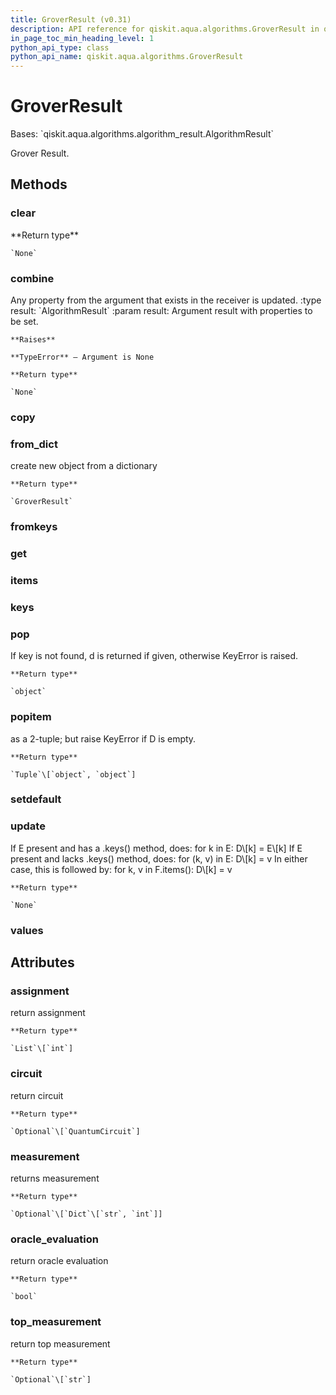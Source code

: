 ```yaml
---
title: GroverResult (v0.31)
description: API reference for qiskit.aqua.algorithms.GroverResult in qiskit v0.31
in_page_toc_min_heading_level: 1
python_api_type: class
python_api_name: qiskit.aqua.algorithms.GroverResult
---
```


# GroverResult

<Class id="qiskit.aqua.algorithms.GroverResult" isDedicatedPage={true} github="https://github.com/qiskit-community/qiskit-aqua/tree/stable/0.9/qiskit/aqua/algorithms/amplitude_amplifiers/grover.py" signature="GroverResult(a_dict=None)" modifiers="class">
  Bases: `qiskit.aqua.algorithms.algorithm_result.AlgorithmResult`

  Grover Result.

  ## Methods

  <span id="qiskit-aqua-algorithms-groverresult-clear" />

  ### clear

  <Function id="qiskit.aqua.algorithms.GroverResult.clear" signature="GroverResult.clear()">
    **Return type**

    `None`
  </Function>

  <span id="qiskit-aqua-algorithms-groverresult-combine" />

  ### combine

  <Function id="qiskit.aqua.algorithms.GroverResult.combine" signature="GroverResult.combine(result)">
    Any property from the argument that exists in the receiver is updated. :type result: `AlgorithmResult` :param result: Argument result with properties to be set.

    **Raises**

    **TypeError** – Argument is None

    **Return type**

    `None`
  </Function>

  <span id="qiskit-aqua-algorithms-groverresult-copy" />

  ### copy

  <Function id="qiskit.aqua.algorithms.GroverResult.copy" signature="GroverResult.copy()" />

  <span id="qiskit-aqua-algorithms-groverresult-from-dict" />

  ### from\_dict

  <Function id="qiskit.aqua.algorithms.GroverResult.from_dict" signature="GroverResult.from_dict(a_dict)" modifiers="static">
    create new object from a dictionary

    **Return type**

    `GroverResult`
  </Function>

  <span id="qiskit-aqua-algorithms-groverresult-fromkeys" />

  ### fromkeys

  <Function id="qiskit.aqua.algorithms.GroverResult.fromkeys" signature="GroverResult.fromkeys(iterable, value=None)" modifiers="classmethod" />

  <span id="qiskit-aqua-algorithms-groverresult-get" />

  ### get

  <Function id="qiskit.aqua.algorithms.GroverResult.get" signature="GroverResult.get(k[, d]) → D[k] if k in D, else d. d defaults to None." />

  <span id="qiskit-aqua-algorithms-groverresult-items" />

  ### items

  <Function id="qiskit.aqua.algorithms.GroverResult.items" signature="GroverResult.items() → a set-like object providing a view on D’s items" />

  <span id="qiskit-aqua-algorithms-groverresult-keys" />

  ### keys

  <Function id="qiskit.aqua.algorithms.GroverResult.keys" signature="GroverResult.keys() → a set-like object providing a view on D’s keys" />

  <span id="qiskit-aqua-algorithms-groverresult-pop" />

  ### pop

  <Function id="qiskit.aqua.algorithms.GroverResult.pop" signature="GroverResult.pop(key, default=None)">
    If key is not found, d is returned if given, otherwise KeyError is raised.

    **Return type**

    `object`
  </Function>

  <span id="qiskit-aqua-algorithms-groverresult-popitem" />

  ### popitem

  <Function id="qiskit.aqua.algorithms.GroverResult.popitem" signature="GroverResult.popitem()">
    as a 2-tuple; but raise KeyError if D is empty.

    **Return type**

    `Tuple`\[`object`, `object`]
  </Function>

  <span id="qiskit-aqua-algorithms-groverresult-setdefault" />

  ### setdefault

  <Function id="qiskit.aqua.algorithms.GroverResult.setdefault" signature="GroverResult.setdefault(k[, d]) → D.get(k,d), also set D[k]=d if k not in D" />

  <span id="qiskit-aqua-algorithms-groverresult-update" />

  ### update

  <Function id="qiskit.aqua.algorithms.GroverResult.update" signature="GroverResult.update(*args, **kwargs)">
    If E present and has a .keys() method, does: for k in E: D\[k] = E\[k] If E present and lacks .keys() method, does: for (k, v) in E: D\[k] = v In either case, this is followed by: for k, v in F.items(): D\[k] = v

    **Return type**

    `None`
  </Function>

  <span id="qiskit-aqua-algorithms-groverresult-values" />

  ### values

  <Function id="qiskit.aqua.algorithms.GroverResult.values" signature="GroverResult.values() → an object providing a view on D’s values" />

  ## Attributes

  ### assignment

  <Attribute id="qiskit.aqua.algorithms.GroverResult.assignment">
    return assignment

    **Return type**

    `List`\[`int`]
  </Attribute>

  ### circuit

  <Attribute id="qiskit.aqua.algorithms.GroverResult.circuit">
    return circuit

    **Return type**

    `Optional`\[`QuantumCircuit`]
  </Attribute>

  ### measurement

  <Attribute id="qiskit.aqua.algorithms.GroverResult.measurement">
    returns measurement

    **Return type**

    `Optional`\[`Dict`\[`str`, `int`]]
  </Attribute>

  ### oracle\_evaluation

  <Attribute id="qiskit.aqua.algorithms.GroverResult.oracle_evaluation">
    return oracle evaluation

    **Return type**

    `bool`
  </Attribute>

  ### top\_measurement

  <Attribute id="qiskit.aqua.algorithms.GroverResult.top_measurement">
    return top measurement

    **Return type**

    `Optional`\[`str`]
  </Attribute>
</Class>

